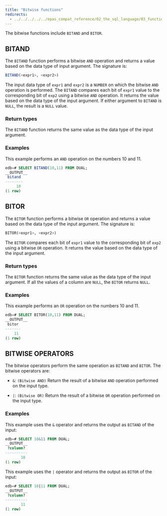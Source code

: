 ```yaml
---
title: "Bitwise functions"
redirects:
  - ../../../../../epas_compat_reference/02_the_sql_language/03_functions_and_operators/14_bitwise_functions #generated for docs/epas/reorg-role-use-case-mode
---
```


<div id="numeric_functions" class="registered_link"></div>

The bitwise functions include `BITAND` and `BITOR`.

## BITAND

The `BITAND` function performs a bitwise `AND` operation and returns a value based on the data type of input argument. The signature is:

```sql
BITAND(<expr1>, <expr2>)
```

The input data type of `expr1` and `expr2` is a `NUMBER` on which the bitwise `AND` operation is performed. The `BITAND` compares each bit of `expr1` value to the corresponding bit of `exp2` using a bitwise `AND` operation. It returns the value based on the data type of the input argument. If either argument to `BITAND` is `NULL`, the result is a `NULL` value.

### Return types

The `BITAND` function returns the same value as the data type of the input argument.

### Examples

This example performs an `AND` operation on the numbers 10 and 11.

```sql
edb=# SELECT BITAND(10,11) FROM DUAL;
__OUTPUT__
 bitand 
--------
     10
(1 row)
```

## BITOR

The `BITOR` function performs a bitwise `OR` operation and returns a value based on the data type of the input argument. The signature is:

```sql
BITOR(<expr1>, <expr2>)
```

The `BITOR` compares each bit of `expr1` value to the corresponding bit of `exp2` using a bitwise `OR` operation. It returns the value based on the data type of the input argument.

### Return types

The `BITOR` function returns the same value as the data type of the input argument. If all the values of a column are `NULL`, the `BITOR` returns `NULL`.

### Examples

This example performs an `OR` operation on the numbers 10 and 11.

```sql
edb=# SELECT BITOR(10,11) FROM DUAL;
__OUTPUT__
 bitor 
-------
    11
(1 row)
```

## BITWISE OPERATORS

The bitwise operators perform the same operation as `BITAND` and `BITOR`. The bitwise operators are:

-  `&`: `(Bitwise AND)` Return the result of a bitwise `AND` operation performed on the input type.

-  `|`: `(Bitwise OR)` Return the result of a bitwise `OR` operation performed on the input type.

### Examples

This example uses the `&` operator and returns the output as `BITAND` of the input:

```sql
edb=# SELECT 10&11 FROM DUAL;
__OUTPUT__
 ?column? 
----------
       10
(1 row)
```

This example uses the `|` operator and returns the output as `BITOR` of the input:

```sql
edb=# SELECT 10|11 FROM DUAL;
__OUTPUT__
 ?column? 
----------
       11
(1 row)
```
